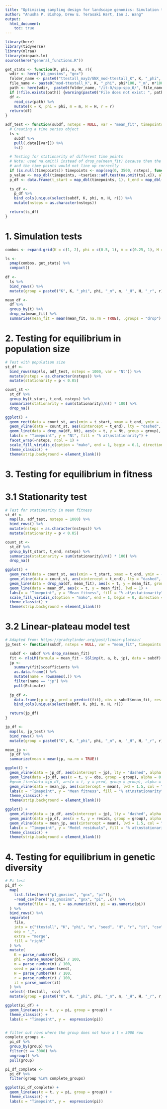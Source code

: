 ```yaml
---
title: "Optimizing sampling design for landscape genomics: Simulation tests"
author: "Anusha P. Bishop, Drew E. Terasaki Hart, Ian J. Wang"
output: 
  html_document:
    toc: true
---
```


```r
library(here)
library(tidyverse)
library(nlraa)
library(minpack.lm)
source(here("general_functions.R"))
```

```r
get_stats <- function(K, phi, m, H, r){
  wdir <- here("p1_gnxsims", "gnx")
  folder_name <- paste0("ttestall_may2/GNX_mod-ttestall_K", K, "_phi", phi*100, "_m", m*100, "_seed1_H", H*100, "_r", r*100)
  file_name <- paste0("mod-ttestall_K", K, "_phi", phi*100, "_m", m*100, "_seed1_H", H*100, "_r", r*100, "_it-0_spp-spp_0_OTHER_STATS.csv")
  path <- here(wdir,  paste0(folder_name, "/it-0/spp-spp_0/", file_name))
  if (!file.exists(path)) {warning(paste0("File does not exist: ", path)); return(NULL)}
  df <- 
    read_csv(path) %>% 
    mutate(K = K, phi = phi, m = m, H = H, r = r)
  return(df)
}

adf_test <- function(subdf, nsteps = NULL, var = "mean_fit", timepoints = NULL){
  # Creating a time series object
  ts <- 
    subdf %>% 
    pull(.data[[var]]) %>%
    ts()

  # Testing for stationarity of different time points
  # Note: used na.omit() instead of drop_na(mean_fit) because then the time series would be shorter than the original data
  # and the time points would not line up correctly
  if (is.null(timepoints)) timepoints <- map(seq(0, 3500, nsteps), function(x) x:(x+nsteps))
  p_value <- map_dbl(timepoints, ~tseries::adf.test(na.omit(ts[.x]), alternative = "stationary")$p.value)
  p_df <- data.frame(t_start = map_dbl(timepoints, 1), t_end = map_dbl(timepoints, ~.x[length(.x)]), p = p_value)
  
  ts_df <- 
    p_df %>%
    bind_cols(unique(select(subdf, K, phi, m, H, r))) %>%
    mutate(nsteps = as.character(nsteps))

  return(ts_df)
}
```

# 1. Simulation tests


```r
combos <- expand.grid(K = c(1, 2), phi = c(0.5, 1), m = c(0.25, 1), H = c(0.05, 0.5), r = c(0.3, 0.6))

ls <- 
  pmap(combos, get_stats) %>% 
  compact()
  
df <- 
  ls %>%
  bind_rows() %>%
  mutate(group = paste0("K", K, "_phi", phi, "_m", m, "_H", H, "_r", r))

mean_df <-
  df %>%
  group_by(t) %>%
  drop_na(mean_fit) %>%
  summarise(mean_fit = mean(mean_fit, na.rm = TRUE), .groups = "drop")
```

# 2. Testing for equilibrium in population size
```r
# Test with population size
st_df <-
  bind_rows(map(ls, adf_test, nsteps = 1000, var = "Nt")) %>% 
  mutate(nsteps = as.character(nsteps)) %>%
  mutate(stationarity = p < 0.05) 

count_st <-
  st_df %>%
  group_by(t_start, t_end, nsteps) %>%
  summarize(stationarity = sum(stationarity)/n() * 100) %>%
  drop_na()

ggplot() +
  geom_rect(data = count_st, aes(xmin = t_start, xmax = t_end, ymin = -Inf, ymax = Inf, fill = stationarity), alpha = 0.9) +
  geom_vline(data = count_st, aes(xintercept = t_end), lty = "dashed", alpha = 0.5, col = "white") +
  geom_line(data = drop_na(df, Nt), aes(x = t, y = Nt, group = group), alpha = 0.3) +
  labs(x = "Timepoint", y = "Nt", fill = "% at\nstationarity") +
  facet_wrap(~nsteps, ncol = 1) +
  scale_fill_viridis_c(option = "mako", end = 1, begin = 0.1, direction = -1, limits = c(15, 100)) +
  theme_classic() +
  theme(strip.background = element_blank())
```

# 3. Testing for equilibrium in fitness

# 3.1 Stationarity test
```r
# Test for stationarity in mean fitness
st_df <-
  map(ls, adf_test, nsteps = 1000) %>% 
  bind_rows() %>%
  mutate(nsteps = as.character(nsteps)) %>%
  mutate(stationarity = p < 0.05) 

count_st <-
  st_df %>%
  group_by(t_start, t_end, nsteps) %>%
  summarize(stationarity = sum(stationarity)/n() * 100) %>%
  drop_na()

ggplot() +
  geom_rect(data = count_st, aes(xmin = t_start, xmax = t_end, ymin = -Inf, ymax = Inf, fill = stationarity), alpha = 0.9) +
  geom_vline(data = count_st, aes(xintercept = t_end), lty = "dashed", alpha = 0.5, col = "white") +
  geom_line(data = drop_na(df, mean_fit), aes(x = t, y = mean_fit, group = group), alpha = 0.3) +
  geom_line(data = mean_df, aes(x = t, y = mean_fit), lwd = 1) +
  labs(x = "Timepoint", y = "Mean fitness", fill = "% at\nstationarity") +
  scale_fill_viridis_c(option = "mako", end = 1, begin = 0, direction = -1, limits = c(15, 100)) +
  theme_classic() +
  theme(strip.background = element_blank())
```

# 3.2 Linear-plateau model test

```r
# Adapted from: https://gradcylinder.org/post/linear-plateau/
jp_test <- function(subdf, nsteps = NULL, var = "mean_fit", timepoints = NULL){

  subdf <- subdf %>% drop_na(mean_fit)
  fit <- nlsLM(formula = mean_fit ~ SSlinp(t, a, b, jp), data = subdf)
  jp <- 
    summary(fit)$coefficients %>% 
    as.data.frame() %>%
    mutate(name = rownames(.)) %>%
    filter(name == "jp") %>%
    pull(Estimate) 
  
  jp_df <- 
    data.frame(jp = jp, pred = predict(fit), obs = subdf$mean_fit, resids = residuals(fit), t = subdf$t) %>%
    bind_cols(unique(select(subdf, K, phi, m, H, r))) 

  return(jp_df)
}

jp_df <-
  map(ls, jp_test) %>%
  bind_rows() %>%
  mutate(group = paste0("K", K, "_phi", phi, "_m", m, "_H", H, "_r", r))

mean_jp <-
  jp_df %>%
  summarize(mean = mean(jp, na.rm = TRUE))

ggplot() +
  geom_vline(data = jp_df, aes(xintercept = jp), lty = "dashed", alpha = 0.5, col = "red") +
  geom_line(data =jp_df, aes(x = t, y = obs, group = group), alpha = 0.3) +
  #geom_line(data =jp_df, aes(x = t, y = pred, group = group), alpha = 0.3, col = "red") +
  geom_vline(data = mean_jp, aes(xintercept = mean), lwd = 1.5, col = "red") +
  labs(x = "Timepoint", y = "Mean fitness", fill = "% at\nstationarity") +
  theme_classic() +
  theme(strip.background = element_blank())

ggplot() +
  geom_vline(data = jp_df, aes(xintercept = jp), lty = "dashed", alpha = 0.5, col = "red") +
  geom_point(data =jp_df, aes(x = t, y = resids, group = group), alpha = 0.1, cex = 0.3) +
  geom_vline(data = mean_jp, aes(xintercept = mean), lwd = 1.5, col = "red") +
  labs(x = "Timepoint", y = "Model residuals", fill = "% at\nstationarity") +
  theme_classic() +
  theme(strip.background = element_blank())
```

# 4. Testing for equilibrium in genetic diversity

```r
# Pi test
pi_df <-
  map(
    list.files(here("p1_gnxsims", "gnx", "pi")), 
    ~read_csv(here("p1_gnxsims", "gnx", "pi", .x)) %>% 
      mutate(file = .x, t = as.numeric(t), pi = as.numeric(pi))
  ) %>%
  bind_rows() %>%
  separate(
    file, 
    into = c("ttestall", "K", "phi", "m", "seed", "H", "r", "it", "csv"), 
    sep = "_", 
    extra = "merge", 
    fill = "right"
  ) %>%
  mutate(
    K = parse_number(K),
    phi = parse_number(phi) / 100,
    m = parse_number(m) / 100,
    seed = parse_number(seed),
    H = parse_number(H) / 100,
    r = parse_number(r) / 100,
    it = parse_number(it)
  ) %>%
  select(-ttestall, -csv) %>%
  mutate(group = paste0("K", K, "_phi", phi, "_m", m, "_H", H, "_r", r, "_seed", seed, "_it", it)) 

ggplot(pi_df) + 
  geom_line(aes(x = t, y = pi, group = group)) +
  theme_classic() +
  labs(x = "Timepoint", y =  expression(pi))


# filter out rows where the group does not have a t = 3000 row
complete_groups <- 
  pi_df %>% 
  group_by(group) %>% 
  filter(t == 3000) %>% 
  ungroup() %>%
  pull(group)

pi_df_complete <- 
  pi_df %>% 
  filter(group %in% complete_groups)

ggplot(pi_df_complete) + 
  geom_line(aes(x = t, y = pi, group = group)) +
  theme_classic() +
  labs(x = "Timepoint", y =  expression(pi))
```
